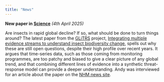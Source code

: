 ```yaml
---
title: "News"
---
```


**New paper in [Science](https://www.science.org/journal/science)** *(4th April 2025)*

Are insects in rapid global decline? If so, what should be done to turn things around? 
The latest paper from the [GLiTRS](https://glitrs.ceh.ac.uk/) project, [Integrating 
multiple evidence streams to understand insect biodiversity 
change](https://www.science.org/doi/10.1126/science.adq2110), spells out why these 
are still open questions, despite their high profile over recent years. It argues 
that time-series data, such as those coming from monitoring programmes, are too 
patchy and biased to give a clear picture of any global trend, and that combining 
different lines of evidence into a synthetic threat-response model can provide a 
deeper understanding. Andy was interviewed for an article about the paper on the 
[NHM news site](https://www.nhm.ac.uk/discover/news/2025/april/to-save-insects-we-need-to-understand-their-decline.html).

